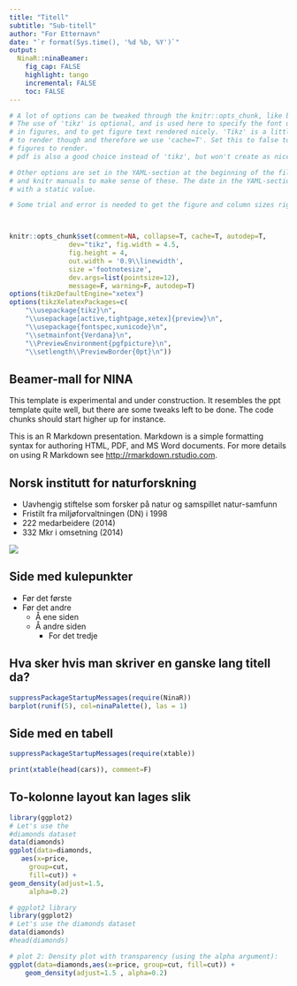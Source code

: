```yaml
---
title: "Titell"
subtitle: "Sub-titell"
author: "For Etternavn"
date: "`r format(Sys.time(), '%d %b, %Y')`"
output:
  NinaR::ninaBeamer:
    fig_cap: FALSE
    highlight: tango
    incremental: FALSE
    toc: FALSE
---
```



```r
# A lot of options can be tweaked through the knitr::opts_chunk, like below.
# The use of 'tikz' is optional, and is used here to specify the font used
# in figures, and to get figure text rendered nicely. 'Tikz' is a little bit slower
# to render though and therefore we use 'cache=T'. Set this to false to force the 
# figures to render.
# pdf is also a good choice instead of 'tikz', but won't create as nice figure texts.

# Other options are set in the YAML-section at the beginning of the file. See the rmarkdown
# and knitr manuals to make sense of these. The date in the YAML-section can be replaced
# with a static value.

# Some trial and error is needed to get the figure and column sizes right.



knitr::opts_chunk$set(comment=NA, collapse=T, cache=T, autodep=T,
               dev="tikz", fig.width = 4.5,
               fig.height = 4,
               out.width = '0.9\\linewidth',
               size ='footnotesize',
               dev.args=list(pointsize=12),
               message=F, warning=F, autodep=T)
options(tikzDefaultEngine="xetex")
options(tikzXelatexPackages=c(
    "\\usepackage{tikz}\n",
    "\\usepackage[active,tightpage,xetex]{preview}\n",
    "\\usepackage{fontspec,xunicode}\n",
    "\\setmainfont{Verdana}\n",
    "\\PreviewEnvironment{pgfpicture}\n",
    "\\setlength\\PreviewBorder{0pt}\n"))

```

## Beamer-mall for NINA

This template is experimental and under construction. It resembles the ppt template quite well, but there are some tweaks left to be done. The code chunks should start higher up for instance.

This is an R Markdown presentation. Markdown is a simple formatting syntax for authoring HTML, PDF, and MS Word documents. For more details on using R Markdown see <http://rmarkdown.rstudio.com>.


## Norsk institutt for naturforskning

\columnsbegin
\column{.6\textwidth}

- Uavhengig stiftelse som forsker på natur og samspillet natur-samfunn
- Fristilt fra miljøforvaltningen (DN) i 1998
- 222 medarbeidere (2014)
- 332 Mkr i omsetning (2014)


\column{.4\textwidth}

![](images/ninalocations.png)

\columnsend


## Side med kulepunkter
- Før det første
- Før det andre
    - Å ene siden
    - Å andre siden
        - For det tredje

## Hva sker hvis man skriver en ganske lang titell da?

```r
suppressPackageStartupMessages(require(NinaR))
barplot(runif(5), col=ninaPalette(), las = 1)
```

## Side med en tabell
```r
suppressPackageStartupMessages(require(xtable))
```

```r
print(xtable(head(cars)), comment=F)
```

## To-kolonne layout kan lages slik

\columnsbegin
\column{.45\textwidth}


```r
library(ggplot2)
# Let's use the 
#diamonds dataset
data(diamonds)
ggplot(data=diamonds, 
   aes(x=price, 
     group=cut, 
     fill=cut)) + 
geom_density(adjust=1.5, 
     alpha=0.2)
```

\column{.6\textwidth}

```r

# ggplot2 library
library(ggplot2)
# Let's use the diamonds dataset
data(diamonds)
#head(diamonds)

# plot 2: Density plot with transparency (using the alpha argument):
ggplot(data=diamonds,aes(x=price, group=cut, fill=cut)) + 
    geom_density(adjust=1.5 , alpha=0.2)
```

\columnsend

